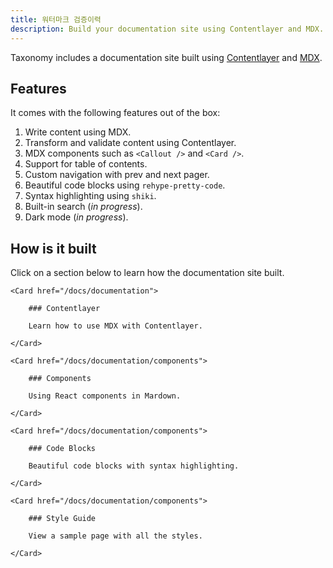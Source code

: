 ```yaml
---
title: 워터마크 검증이력
description: Build your documentation site using Contentlayer and MDX.
---
```


Taxonomy includes a documentation site built using [Contentlayer](https://contentlayer.dev) and [MDX](http://mdxjs.com).

## Features

It comes with the following features out of the box:

1. Write content using MDX.
2. Transform and validate content using Contentlayer.
3. MDX components such as `<Callout />` and `<Card />`.
4. Support for table of contents.
5. Custom navigation with prev and next pager.
6. Beautiful code blocks using `rehype-pretty-code`.
7. Syntax highlighting using `shiki`.
8. Built-in search (_in progress_).
9. Dark mode (_in progress_).

## How is it built

Click on a section below to learn how the documentation site built.

<div className="grid gap-4 mt-6">

    <Card href="/docs/documentation">

        ### Contentlayer

        Learn how to use MDX with Contentlayer.

    </Card>

    <Card href="/docs/documentation/components">

        ### Components

        Using React components in Mardown.

    </Card>

    <Card href="/docs/documentation/components">

        ### Code Blocks

        Beautiful code blocks with syntax highlighting.

    </Card>

    <Card href="/docs/documentation/components">

        ### Style Guide

        View a sample page with all the styles.

    </Card>

</div>
